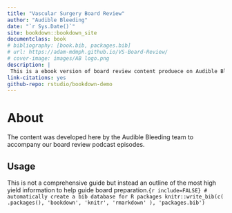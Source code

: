 ```yaml
--- 
title: "Vascular Surgery Board Review"
author: "Audible Bleeding"
date: "`r Sys.Date()`"
site: bookdown::bookdown_site
documentclass: book
# bibliography: [book.bib, packages.bib]
# url: https://adam-mdmph.github.io/VS-Board-Review/
# cover-image: images/AB logo.png
description: |
 This is a ebook version of board review content produece on Audible Bleeding
link-citations: yes
github-repo: rstudio/bookdown-demo
---
```



# About

The content was developed here by the Audible Bleeding team to accompany our board review podcast episodes.

## Usage 

This is not a comprehensive guide but instead an outline of the most high yield information to help guide board preparation.```{r include=FALSE}
# automatically create a bib database for R packages
knitr::write_bib(c(
  .packages(), 'bookdown', 'knitr', 'rmarkdown'
), 'packages.bib')
```
